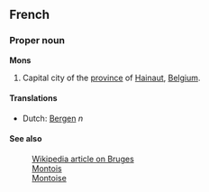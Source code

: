 ==French==
===Proper noun===
'''Mons'''

#Capital city of the [[province]] of [[Hainaut]], [[Belgium]].

====Translations====
*Dutch: [[Bergen]] ''n''

====See also====
:[[en:Bruges|Wikipedia article on Bruges]]
:[[Montois]]
:[[Montoise]]